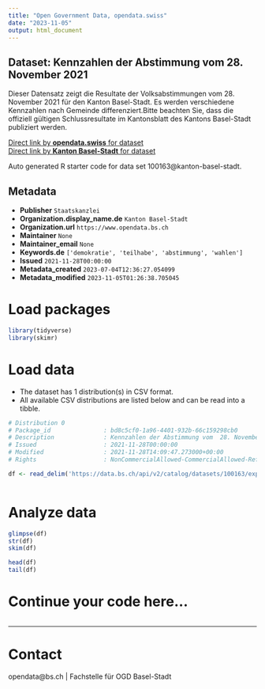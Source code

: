 ```yaml
---
title: "Open Government Data, opendata.swiss"
date: "2023-11-05"
output: html_document
---
```


## Dataset: Kennzahlen der Abstimmung vom  28. November 2021

Dieser Datensatz zeigt die Resultate der Volksabstimmungen vom 28. November 2021 für den Kanton Basel-Stadt. Es werden verschiedene Kennzahlen nach Gemeinde differenziert.Bitte beachten Sie, dass die offiziell gültigen Schlussresultate im Kantonsblatt des Kantons Basel-Stadt publiziert werden.

[Direct link by **opendata.swiss** for dataset](https://opendata.swiss/de/dataset/kennzahlen-der-abstimmung-vom-28-november-2021)<br>
[Direct link by **Kanton Basel-Stadt** for dataset](https://data.bs.ch/explore/dataset/100163/)

Auto generated R starter code for data set 100163@kanton-basel-stadt.

## Metadata

- **Publisher** `Staatskanzlei`
- **Organization.display_name.de** `Kanton Basel-Stadt`
- **Organization.url** `https://www.opendata.bs.ch`
- **Maintainer** `None`
- **Maintainer_email** `None`
- **Keywords.de** `['demokratie', 'teilhabe', 'abstimmung', 'wahlen']`
- **Issued** `2021-11-28T00:00:00`
- **Metadata_created** `2023-07-04T12:36:27.054099`
- **Metadata_modified** `2023-11-05T01:26:38.705045`


# Load packages

```r

library(tidyverse)
library(skimr)

```

# Load data

-   The dataset has 1 distribution(s) in CSV format.
-   All available CSV distributions are listed below and can be read into a tibble.

```r

# Distribution 0
# Package_id               : bd8c5cf0-1a96-4401-932b-66c159298cb0
# Description              : Kennzahlen der Abstimmung vom  28. November 2021 (csv)
# Issued                   : 2021-11-28T00:00:00
# Modified                 : 2021-11-28T14:09:47.273000+00:00
# Rights                   : NonCommercialAllowed-CommercialAllowed-ReferenceRequired

df <- read_delim('https://data.bs.ch/api/v2/catalog/datasets/100163/exports/csv')



```

# Analyze data

```r

glimpse(df)
str(df)
skim(df)

head(df)
tail(df)

```

# Continue your code here...

```r

```

------------------------------------------------------------------------

# Contact

opendata@bs.ch | Fachstelle für OGD Basel-Stadt
